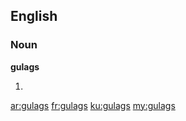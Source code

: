 ==English==

===Noun===
'''gulags'''

# {{plural of|[[gulag]]}}

[[ar:gulags]]
[[fr:gulags]]
[[ku:gulags]]
[[my:gulags]]